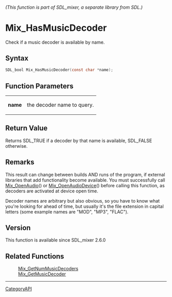 ====== (This function is part of SDL_mixer, a separate library from SDL.) ======
= Mix_HasMusicDecoder =

Check if a music decoder is available by name.

== Syntax ==

<syntaxhighlight lang='c'>
SDL_bool Mix_HasMusicDecoder(const char *name);
</syntaxhighlight>

== Function Parameters ==

{|
|'''name'''
|the decoder name to query.
|}

== Return Value ==

Returns SDL_TRUE if a decoder by that name is available, SDL_FALSE
otherwise.

== Remarks ==

This result can change between builds AND runs of the program, if external
libraries that add functionality become available. You must successfully
call [[Mix_OpenAudio]]() or [[Mix_OpenAudioDevice]]() before calling this
function, as decoders are activated at device open time.

Decoder names are arbitrary but also obvious, so you have to know what
you're looking for ahead of time, but usually it's the file extension in
capital letters (some example names are "MOD", "MP3", "FLAC").

== Version ==

This function is available since SDL_mixer 2.6.0

== Related Functions ==

:[[Mix_GetNumMusicDecoders]]
:[[Mix_GetMusicDecoder]]

----
[[CategoryAPI]]


